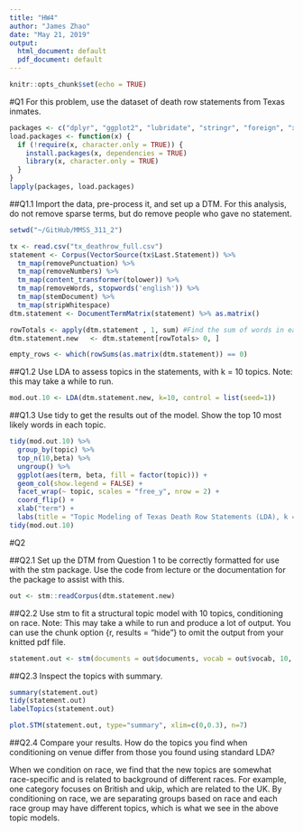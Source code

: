 ```yaml
---
title: "HW4"
author: "James Zhao"
date: "May 21, 2019"
output:
  html_document: default
  pdf_document: default
---
```


```r
knitr::opts_chunk$set(echo = TRUE)
```

#Q1 For this problem, use the dataset of death row statements from Texas inmates. 

```r
packages <- c("dplyr", "ggplot2", "lubridate", "stringr", "foreign", "xml2", "rvest", "tm", "tidytext", "proxy", "viridis", "fields", "mixtools", "tidyr", "topicmodels", "stm")
load.packages <- function(x) {
  if (!require(x, character.only = TRUE)) {
    install.packages(x, dependencies = TRUE)
    library(x, character.only = TRUE)
  }
}
lapply(packages, load.packages)

```


##Q1.1 Import the data, pre-process it, and set up a DTM. For this analysis, do not remove sparse terms, but do remove people who gave no statement.
```r
setwd("~/GitHub/MMSS_311_2")

tx <- read.csv("tx_deathrow_full.csv")
statement <- Corpus(VectorSource(tx$Last.Statement)) %>% 
  tm_map(removePunctuation) %>%
  tm_map(removeNumbers) %>%
  tm_map(content_transformer(tolower)) %>%
  tm_map(removeWords, stopwords('english')) %>%
  tm_map(stemDocument) %>%
  tm_map(stripWhitespace)
dtm.statement <- DocumentTermMatrix(statement) %>% as.matrix()

rowTotals <- apply(dtm.statement , 1, sum) #Find the sum of words in each Document
dtm.statement.new   <- dtm.statement[rowTotals> 0, ]

empty_rows <- which(rowSums(as.matrix(dtm.statement)) == 0)
```

##Q1.2 Use LDA to assess topics in the statements, with k = 10 topics. Note: this may take a while to run.
```r
mod.out.10 <- LDA(dtm.statement.new, k=10, control = list(seed=1))
```

##Q1.3 Use tidy to get the results out of the model. Show the top 10 most likely words in each topic.
```r
tidy(mod.out.10) %>%
  group_by(topic) %>%
  top_n(10,beta) %>%
  ungroup() %>%
  ggplot(aes(term, beta, fill = factor(topic))) +
  geom_col(show.legend = FALSE) +
  facet_wrap(~ topic, scales = "free_y", nrow = 2) +
  coord_flip() +
  xlab("term") +
  labs(title = "Topic Modeling of Texas Death Row Statements (LDA), k = 10", subtitle = "Top 10 words by topic")
tidy(mod.out.10)
```

#Q2

##Q2.1 Set up the DTM from Question 1 to be correctly formatted for use with the stm package. Use the code from lecture or the documentation for the package to assist with this. 
```r
out <- stm::readCorpus(dtm.statement.new)
```

##Q2.2 Use stm to fit a structural topic model with 10 topics, conditioning on race. Note: This may take a while to run and produce a lot of output. You can use the chunk option {r, results = "hide"} to omit the output from your knitted pdf file. 
```r
statement.out <- stm(documents = out$documents, vocab = out$vocab, 10, prevalence = tx$race, data = tx[-empty_rows, ])
```

##Q2.3 Inspect the topics with summary.
```r
summary(statement.out)
tidy(statement.out)
labelTopics(statement.out)

plot.STM(statement.out, type="summary", xlim=c(0,0.3), n=7)
```

##Q2.4 Compare your results. How do the topics you find when conditioning on venue differ from those you found using standard LDA?

When we condition on race, we find that the new topics are somewhat race-specific and is related to background of different races. For example, one category focuses on British and ukip, which are related to the UK. By conditioning on race, we are separating groups based on race and each race group may have different topics, which is what we see in the above topic models.
